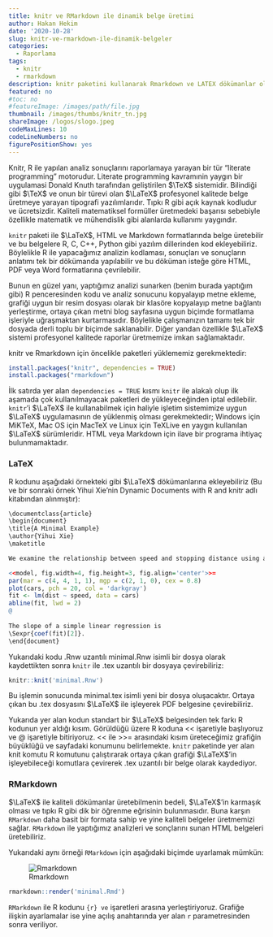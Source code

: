 ```yaml
---
title: knitr ve RMarkdown ile dinamik belge üretimi
author: Hakan Hekim
date: '2020-10-28'
slug: knitr-ve-rmarkdown-ile-dinamik-belgeler
categories:
  - Raporlama
tags:
  - knitr
  - rmarkdown
description: knitr paketini kullanarak Rmarkdown ve LATEX dökümanlar oluşturmak.
featured: no
#toc: no
#featureImage: /images/path/file.jpg
thumbnail: /images/thumbs/knitr_tn.jpg
shareImage: /logos/slogo.jpeg
codeMaxLines: 10
codeLineNumbers: no
figurePositionShow: yes
---
```


Knitr, R ile yapılan analiz sonuçlarını raporlamaya yarayan bir tür “literate programming” motorudur. Literate programming kavramınin yaygın bir uygulamasi Donald Knuth tarafından geliştirilen $\TeX$ sistemidir. Bilindiği gibi $\TeX$ ve onun bir türevi olan $\LaTeX$ profesyonel kalitede belge üretmeye yarayan tipografi yazılımlarıdır. Tıpkı R gibi açık kaynak kodludur ve ücretsizdir. Kaliteli matematiksel formüller üretmedeki başarısı sebebiyle özellikle matematik ve mühendislik gibi alanlarda kullanımı yaygındır.

`knitr` paketi ile $\LaTeX$, HTML ve Markdown formatlarında belge üretebilir ve bu belgelere R, C, C++, Python gibi yazılım dillerinden kod ekleyebiliriz. Böylelikle R ile yapacağımız analizin kodlaması, sonuçları ve sonuçların anlatımı tek bir dökümanda yapılabilir ve bu döküman isteğe göre HTML, PDF veya Word formatlarına çevrilebilir.

Bunun en güzel yanı, yaptığımız analizi sunarken (benim burada yaptığım gibi) R penceresinden kodu ve analiz sonucunu kopyalayıp metne ekleme, grafiği uygun bir resim dosyası olarak bir klasöre kopyalayıp metne bağlantı yerleştirme, ortaya çıkan metni blog sayfasına uygun biçimde formatlama işleriyle uğraşmaktan kurtarmasıdır. Böylelikle çalışmanızın tamamı tek bir dosyada derli toplu bir biçimde saklanabilir. Diğer yandan özellikle $\LaTeX$ sistemi profesyonel kalitede raporlar üretmemize imkan sağlamaktadır.

knitr ve Rmarkdown için öncelikle paketleri yüklememiz gerekmektedir:

```r
install.packages("knitr", dependencies = TRUE)
install.packages("rmarkdown")
```

İlk satırda yer alan `dependencies = TRUE` kısmı `knitr` ile alakalı olup ilk aşamada çok kullanılmayacak paketleri de yükleyeceğinden iptal edilebilir. `knitr`’i $\LaTeX$ ile kullanabilmek için haliyle işletim sistemimize uygun $\LaTeX$ uygulamasının de yüklenmiş olması gerekmektedir; Windows için MiKTeX, Mac OS için MacTeX ve Linux için TeXLive en yaygın kullanılan $\LaTeX$ sürümleridir. HTML veya Markdown için ilave bir programa ihtiyaç bulunmamaktadır.

### LaTeX

R kodunu aşağıdaki örnekteki gibi $\LaTeX$ dökümanlarına ekleyebiliriz (Bu ve bir sonraki örnek Yihui Xie’nin Dynamic Documents with R and knitr adlı kitabından alınmıştır):

```r
\documentclass{article} 
\begin{document} 
\title{A Minimal Example} 
\author{Yihui Xie} 
\maketitle 

We examine the relationship between speed and stopping distance using a linear regression model: $Y = beta_0 + beta_1 x + epsilon$.

<<model, fig.width=4, fig.height=3, fig.align='center'>>= 
par(mar = c(4, 4, 1, 1), mgp = c(2, 1, 0), cex = 0.8)
plot(cars, pch = 20, col = 'darkgray') 
fit <- lm(dist ~ speed, data = cars) 
abline(fit, lwd = 2) 
@ 
  
The slope of a simple linear regression is 
\Sexpr{coef(fit)[2]}. 
\end{document}
```

Yukarıdaki kodu .Rnw uzantılı minimal.Rnw isimli bir dosya olarak kaydettikten sonra `knitr` ile .tex uzantılı bir dosyaya çevirebiliriz:

```r
knitr::knit('minimal.Rnw')
```

Bu işlemin sonucunda minimal.tex isimli yeni bir dosya oluşacaktır. Ortaya çıkan bu .tex dosyasını $\LaTeX$ ile işleyerek PDF belgesine çevirebiliriz.

Yukarıda yer alan kodun standart bir $\LaTeX$ belgesinden tek farkı R kodunun yer aldığı kısım. Görüldüğü üzere R koduna << işaretiyle başlıyoruz ve @ işaretiyle bitiriyoruz. << ile >>= arasındaki kısım üreteceğimiz grafiğin büyüklüğü ve sayfadaki konumunu belirlemekte. `knitr` paketinde yer alan knit komutu R komutunu çalıştırarak ortaya çıkan grafiği $\LaTeX$’in işleyebileceği komutlara çevirerek .tex uzantılı bir belge olarak kaydediyor.

### RMarkdown

$\LaTeX$ ile kaliteli dökümanlar üretebilmenin bedeli, $\LaTeX$’in karmaşık olması ve tıpkı R gibi dik bir öğrenme eğrisinin bulunmasıdır. Buna karşın `RMarkdown` daha basit bir formata sahip ve yine kaliteli belgeler üretmemizi sağlar. `RMarkdown` ile yaptığımız analizleri ve sonçlarını sunan HTML belgeleri üretebiliriz.

Yukarıdaki aynı örneği `RMarkdown` için aşağıdaki biçimde uyarlamak mümkün:

![Rmarkdown](/post/2020-10-28-knitr-ve-rmarkdown-ile-dinamik-belgeler/index.en_files/rmarkdown.png)

```r
rmarkdown::render('minimal.Rmd')
```

`RMarkdown` ile R kodunu ```{r} ve ``` işaretleri arasına yerleştiriyoruz. Grafiğe ilişkin ayarlamalar ise yine açılış anahtarında yer alan `r` parametresinden sonra veriliyor.
